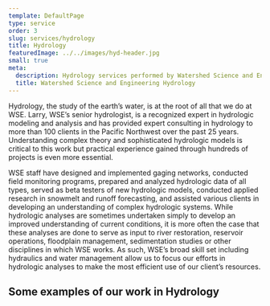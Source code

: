 ```yaml
---
template: DefaultPage
type: service
order: 3
slug: services/hydrology
title: Hydrology
featuredImage: ../../images/hyd-header.jpg
small: true
meta:
  description: Hydrology services performed by Watershed Science and Engineering
  title: Watershed Science and Engineering Hydrology
---
```



Hydrology, the study of the earth’s water, is at the root of all that we do at WSE. Larry, WSE’s senior hydrologist, is a recognized expert in hydrologic modeling and analysis and has provided expert consulting in hydrology to more than 100 clients in the Pacific Northwest over the past 25 years. Understanding complex theory and sophisticated hydrologic models is critical to this work but practical experience gained through hundreds of projects is even more essential.

WSE staff have designed and implemented gaging networks, conducted field monitoring programs, prepared and analyzed hydrologic data of all types, served as beta testers of new hydrologic models, conducted applied research in snowmelt and runoff forecasting, and assisted various clients in developing an understanding of complex hydrologic systems. While hydrologic analyses are sometimes undertaken simply to develop an improved understanding of current conditions, it is more often the case that these analyses are done to serve as input to river restoration, reservoir operations, floodplain management, sedimentation studies or other disciplines in which WSE works. As such, WSE’s broad skill set including hydraulics and water management allow us to focus our efforts in hydrologic analyses to make the most efficient use of our client’s resources.

## Some examples of our work in Hydrology
<Portfolio category="Hydrology" excerpt={true} />